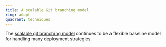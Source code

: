 ```yaml
---
title: A scalable Git branching model
ring: adopt
quadrant: techniques
---
```


The [scalable git branching model](https://principlestudios.com/article/a-scalable-git-branching-model) continues to be
a flexible baseline model for handling many deployment strategies. 